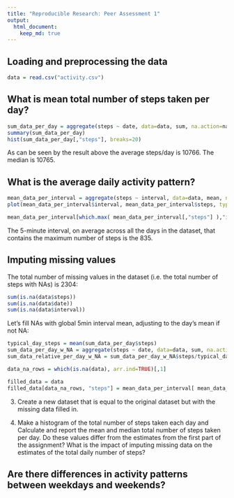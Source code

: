 ```yaml
---
title: "Reproducible Research: Peer Assessment 1"
output: 
  html_document:
    keep_md: true
---
```



## Loading and preprocessing the data
```r
data = read.csv("activity.csv")
```

## What is mean total number of steps taken per day?
```r
sum_data_per_day = aggregate(steps ~ date, data=data, sum, na.action=na.omit)
summary(sum_data_per_day)
hist(sum_data_per_day[,"steps"], breaks=20)
```

As can be seen by the result above the average steps/day is 10766.
The median is 10765.


## What is the average daily activity pattern?
```r
mean_data_per_interval = aggregate(steps ~ interval, data=data, mean, na.action=na.omit)
plot(mean_data_per_interval$interval, mean_data_per_interval$steps, type = "l")
```

```r
mean_data_per_interval[which.max( mean_data_per_interval[,"steps"] ),"interval"]
```

The 5-minute interval, on average across all the days in the dataset, that contains the maximum number of steps is the 835.


## Imputing missing values

The total number of missing values in the dataset (i.e. the total number of steps with NAs) is 2304:

```r
sum(is.na(data$steps))
sum(is.na(data$date))
sum(is.na(data$interval))
```

Let's fill NAs with global 5min interval mean, adjusting to the day's mean if not NA:

```r
typical_day_steps = mean(sum_data_per_day$steps)
sum_data_per_day_w_NA = aggregate(steps ~ date, data=data, sum, na.action=na.pass)
sum_data_relative_per_day_w_NA = sum_data_per_day_w_NA$steps/typical_day_steps

data_na_rows = which(is.na(data), arr.ind=TRUE)[,1]

filled_data = data
filled_data[data_na_rows, "steps"] = mean_data_per_interval[ mean_data_per_interval$interval == data[data_na_rows, "interval"], "steps"]
```

3. Create a new dataset that is equal to the original dataset but with the missing data filled in.

4. Make a histogram of the total number of steps taken each day and Calculate and report the mean and median total number of steps taken per day. Do these values differ from the estimates from the first part of the assignment? What is the impact of imputing missing data on the estimates of the total daily number of steps?


## Are there differences in activity patterns between weekdays and weekends?
